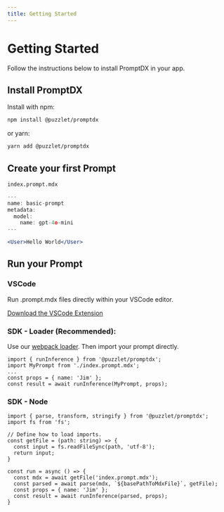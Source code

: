```yaml
---
title: Getting Started
---
```


# Getting Started

Follow the instructions below to install PromptDX in your app.

## Install PromptDX

Install with npm:

```bash npm
npm install @puzzlet/promptdx
```

or yarn:

```bash npm
yarn add @puzzlet/promptdx
```

## Create your first Prompt

`index.prompt.mdx`
```jsx
---
name: basic-prompt
metadata:
  model:
    name: gpt-4o-mini
---

<User>Hello World</User>
```

## Run your Prompt

### VSCode

Run .prompt.mdx files directly within your VSCode editor.

[Download the VSCode Extension](https://marketplace.visualstudio.com/items?itemName=puzzlet.promptdx)

### SDK - Loader (Recommended):

Use our [webpack loader](https://github.com/puzzlet-ai/promptdx-loader). Then import your prompt directly.

```tsx
import { runInference } from '@puzzlet/promptdx';
import MyPrompt from './index.prompt.mdx';
...
const props = { name: 'Jim' };
const result = await runInference(MyPrompt, props);
```

### SDK - Node

```tsx
import { parse, transform, stringify } from '@puzzlet/promptdx';
import fs from 'fs';

// Define how to load imports.
const getFile = (path: string) => {
  const input = fs.readFileSync(path, 'utf-8');
  return input;
}

const run = async () => {
  const mdx = await getFile('index.prompt.mdx');
  const parsed = await parse(mdx, `${basePathToMdxFile}`, getFile);
  const props = { name: 'Jim' };
  const result = await runInference(parsed, props);
}
```
